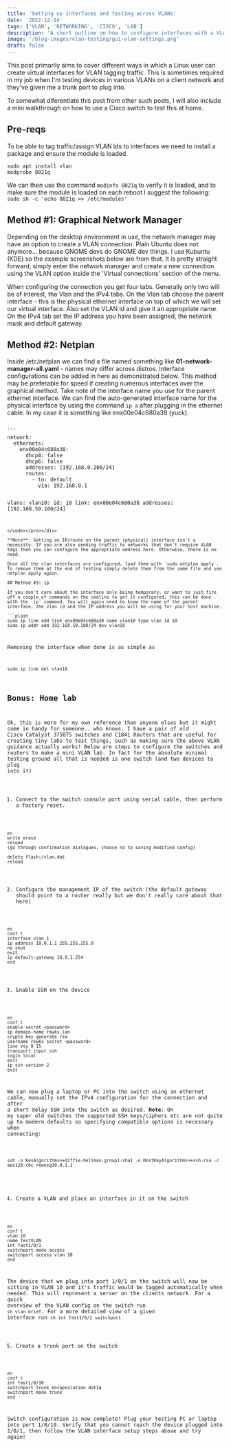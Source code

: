 ---
title: 'Setting up interfaces and testing across VLANs'
date: '2022-12-14'
tags: ['VLAN', 'NETWORKING', 'CISCO', 'LAB']
description: 'A short outline on how to configure interfaces with a VLAN id (Kubuntu 22.04)'
image: '/blog-images/vlan-testing/gui-vlan-settings.png'
draft: false
---

This post primarily aims to cover different ways in which a Linux user can create virtual interfaces for VLAN tagging traffic. This is sometimes required in my job when I'm testing devices in various VLANs on a client network and they've given me a trunk port to plug into.

To somewhat diferentiate this post from other such posts, I will also include a mini walkthrough on how to use a Cisco switch to test this at home.

## Pre-reqs 

To be able to tag traffic/assign VLAN ids to interfaces we need to install a package and ensure the module is loaded.

```plain
sudo apt install vlan
modprobe 8021q
```

We can then use the command `modinfo 8021q` to verify it is loaded, and to make sure the module is loaded on each reboot I suggest the following: `sudo sh -c 'echo 8021q >> /etc/modules'`

## Method #1: Graphical Network Manager

Depending on the desktop environment in use, the network manager may have an option to create a VLAN connection. Plain Ubuntu does not anymore... because GNOME devs do GNOME dev things. I use Kubuntu (KDE) so the example screenshots below are from that. It is pretty straight forward, simply enter the network manager and create a new connection using the VLAN option inside the 'Virtual connections' section of the menu.

<BlogImage 
    src='/blog-images/vlan-testing/gui-connection-type.png'
    alt='gui-connection-type.png'
    width='492'
    height='627' 
/>

When configuring the connection you get four tabs. Generally only two will be of interest, the Vlan and the IPv4 tabs. On the Vlan tab choose the parent interface - this is the physical ethernet interface on top of which we will set our virtual interface. Also set the VLAN id and give it an appropriate name. On the IPv4 tab set the IP address you have been assigned, the network mask and default gateway.

<BlogImage 
    src='/blog-images/vlan-testing/gui-vlan-settings.png'
    alt='gui-vlan-settings.png'
    width='460'
    height='639' 
/>

## Method #2: Netplan

Inside /etc/netplan we can find a file named something like **01-network-manager-all.yaml** - names may differ across distros. Interface configurations can be added in here as demonstrated below. This method may be preferable for speed if creating numerous interfaces over the graphical method. Take note of the interface name you use for the parent ethernet interface. We can find the auto-generated interface name for the physical interface by using the command `ip a` after plugging in the ethernet cable. In my case it is something like enx00e04c680a38 (yuck).

<div className='code'><pre><code>
```
network:
  ethernets:
    enx00e04c680a38:
      dhcp4: false
      dhcp6: false
      addresses: [192.168.0.200/24]
      routes:
        - to: default
          via: 192.168.0.1

  vlans:
    vlan10:
      id: 10
      link: enx00e04c680a38
      addresses: [192.168.50.100/24]
```
</code></pre></div>

**Note**: Setting an IP/route on the parent (physical) interface isn't a necessity. If you are also sending traffic to networks that don't require VLAN tags then you can configure the appropriate address here. Otherwise, there is no need.

Once all the vlan interfaces are configured, load them with `sudo netplan apply`. To remove them at the end of testing simply delete them from the same file and use netplan apply again.

## Method #3: ip

If you don't care about the interface only being temporary, or want to just fire off a couple of commands on the cmdline to get it configured, this can be done with the `ip` command. You will again need to know the name of the parent interface, the vlan id and the IP address you will be using for your host machine.

```plain
sudo ip link add link enx00e04c680a38 name vlan10 type vlan id 10
sudo ip addr add 192.168.50.100/24 dev vlan10
```

Removing the interface when done is as simple as 

```plain
sudo ip link del vlan10
```

## Bonus: Home lab

Ok, this is more for my own reference than anyone elses but it might come in handy for someone.. who knows. I have a pair of *old* Cisco Catalyst 3750TS switches and C1841 Routers that are useful for creating tiny labs to test things, such as making sure the above VLAN guidance actually works! Below are steps to configure the switches and routers to make a mini VLAN lab. In fact for the absolute minimal testing ground all that is needed is one switch (and two devices to plug into it)

1. Connect to the switch console port using serial cable, then perform a factory reset.

```plain
en
write erase
reload
(go through confirmation dialogues, choose no to saving modified config)

delete flash:/vlan.dat
reload
```

2. Configure the management IP of the switch (the default gateway should point to a router really but we don't really care about that here)

```plain
en
conf t
interface vlan 1
ip address 10.0.1.1 255.255.255.0
no shut
exit
ip default-gateway 10.0.1.254
end
```

3. Enable SSH on the device

```plain
en
conf t
enable secret <password>
ip domain-name rewks.lan
crypto key generate rsa
username rewks secret <password>
line vty 0 15
transport input ssh
login local
exit
ip ssh version 2
exit
```

We can now plug a laptop or PC into the switch using an ethernet cable, manually set the IPv4 configuration for the connection and after a short delay SSH into the switch as desired. **Note**: On my super old switches the supported SSH keys/ciphers etc are not quite up to modern defaults so specifying compatible options is necessary when connecting:

<div className='code'><pre><code>
ssh -o KexAlgorithms=+diffie-hellman-group1-sha1 -o HostKeyAlgorithms=+ssh-rsa -c aes128-cbc rewks@10.0.1.1
</code></pre></div>

4. Create a VLAN and place an interface in it on the switch 

```plain
en
conf t
vlan 10
name TestVLAN
int fast1/0/1
switchport mode access
switchport access vlan 10
end
```

The device that we plug into port 1/0/1 on the switch will now be sitting in VLAN 10 and it's traffic would be tagged automatically when needed. This will represent a server on the clients network. For a quick overview of the VLAN config on the switch run `sh vlan brief`. For a more detailed view of a given interface run `sh int fast1/0/1 switchport`

5. Create a trunk port on the switch

```plain
en
conf t
int fast1/0/10
switchport trunk encapsulation dot1q
switchport mode trunk
end
```

Switch configuration is now complete! Plug your testing PC or laptop into port 1/0/10. Verify that you cannot reach the device plugged into 1/0/1, then follow the VLAN interface setup steps above and try again!